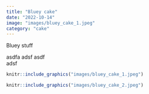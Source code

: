 ```yaml
---
title: "Bluey cake"
date: "2022-10-14"
image: "images/bluey_cake_1.jpeg"
category: "cake"
---
```


Bluey stuff

asdfa
adsf
asdf  
adsf


```r
knitr::include_graphics("images/bluey_cake_1.jpeg")
```

```r
knitr::include_graphics("images/bluey_cake_2.jpeg")
```
